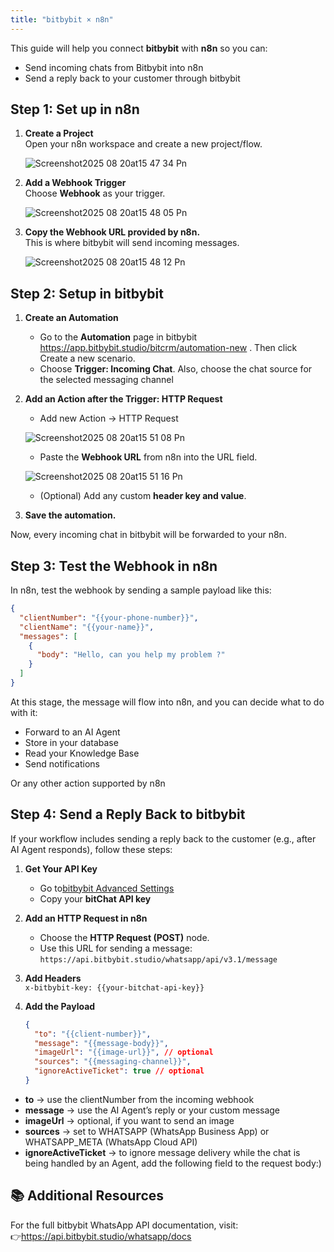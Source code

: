```yaml
---
title: "bitbybit × n8n"
---
```


This guide will help you connect **bitbybit** with **n8n** so you can:

- Send incoming chats from Bitbybit into n8n
- Send a reply back to your customer through bitbybit

## **Step 1: Set up in n8n**

1. **Create a Project**\
   Open your n8n workspace and create a new project/flow.

   ![Screenshot2025 08 20at15 47 34 Pn](/images/Screenshot2025-08-20at15.47.34.png)
2. **Add a Webhook Trigger**\
   Choose **Webhook** as your trigger.

   ![Screenshot2025 08 20at15 48 05 Pn](/images/Screenshot2025-08-20at15.48.05.png)
3. **Copy the Webhook URL provided by n8n.**\
   This is where bitbybit will send incoming messages.

   ![Screenshot2025 08 20at15 48 12 Pn](/images/Screenshot2025-08-20at15.48.12.png)

## **Step 2: Setup in bitbybit**

1. **Create an Automation**
   - Go to the **Automation** page in bitbybit [<u>https://app.bitbybit.studio/bitcrm/automation-new</u>](https://app.bitbybit.studio/bitcrm/automation-new) . Then click Create a new scenario.
   - Choose **Trigger: Incoming Chat**. Also, choose the chat source for the selected messaging channel
2. **Add an Action after the Trigger: HTTP Request**
   - Add new Action -\> HTTP Request

   ![Screenshot2025 08 20at15 51 08 Pn](/images/Screenshot2025-08-20at15.51.08.png)
   - Paste the **Webhook URL** from n8n into the URL field.

   ![Screenshot2025 08 20at15 51 16 Pn](/images/Screenshot2025-08-20at15.51.16.png)
   - (Optional) Add any custom **header key and value**.
3. **Save the automation.**

Now, every incoming chat in bitbybit will be forwarded to your n8n.

## **Step 3: Test the Webhook in n8n**

In n8n, test the webhook by sending a sample payload like this:

```json
{
  "clientNumber": "{{your-phone-number}}",
  "clientName": "{{your-name}}",
  "messages": [
    {
      "body": "Hello, can you help my problem ?"
    }
  ]
}
```

At this stage, the message will flow into n8n, and you can decide what to do with it:

- Forward to an AI Agent
- Store in your database
- Read your Knowledge Base
- Send notifications

Or any other action supported by n8n

## **Step 4: Send a Reply Back to bitbybit**

If your workflow includes sending a reply back to the customer (e.g., after AI Agent responds), follow these steps:

1. **Get Your API Key**
   - Go to[<u>bitbybit Advanced Settings</u>](https://app.bitbybit.studio/settings?section=advance-settings) 
   - Copy your **bitChat API key**
2. **Add an HTTP Request in n8n**
   - Choose the **HTTP Request (POST)** node.
   - Use this URL for sending a message:\
     `https://api.bitbybit.studio/whatsapp/api/v3.1/message `
3. **Add Headers**\
   `x-bitbybit-key: {{your-bitchat-api-key}}`
4. **Add the Payload**

   ```json
   {
     "to": "{{client-number}}",
     "message": "{{message-body}}",
     "imageUrl": "{{image-url}}", // optional
     "sources": "{{messaging-channel}}",
     "ignoreActiveTicket": true // optional
   }
   ```

- **to** → use the clientNumber from the incoming webhook
- **message** → use the AI Agent’s reply or your custom message
- **imageUrl** → optional, if you want to send an image
- **sources** → set to WHATSAPP (WhatsApp Business App) or WHATSAPP_META (WhatsApp Cloud API)
- **ignoreActiveTicket** → to ignore message delivery while the chat is being handled by an Agent, add the following field to the request body:)

## **📚 Additional Resources**

For the full bitbybit WhatsApp API documentation, visit:\
👉[<u>https://api.bitbybit.studio/whatsapp/docs</u>](https://api.bitbybit.studio/whatsapp/docs) 